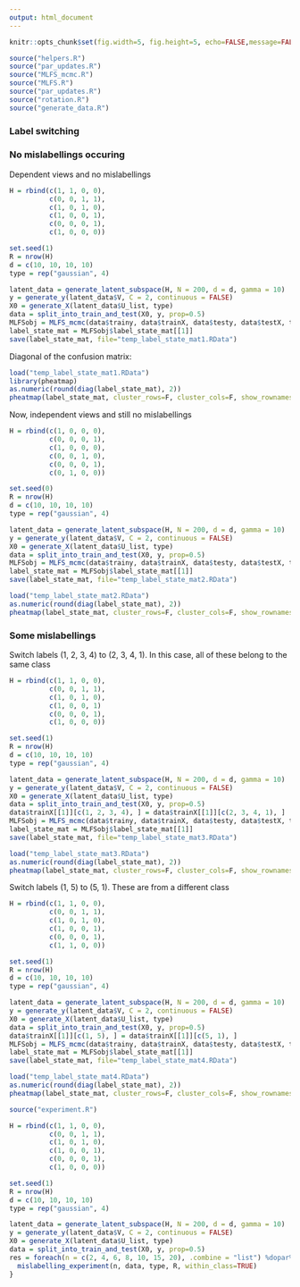 ```yaml
---
output: html_document
---
```


```r
knitr::opts_chunk$set(fig.width=5, fig.height=5, echo=FALSE,message=FALSE ,warnings=FALSE)
```

```r
source("helpers.R")
source("par_updates.R")
source("MLFS_mcmc.R")
source("MLFS.R")
source("par_updates.R")
source("rotation.R")
source("generate_data.R")
```


### Label switching

### No mislabellings occuring

Dependent views and no mislabellings

```r
H = rbind(c(1, 1, 0, 0), 
          c(0, 0, 1, 1), 
          c(1, 0, 1, 0), 
          c(1, 0, 0, 1),
          c(0, 0, 0, 1), 
          c(1, 0, 0, 0))

set.seed(1)
R = nrow(H)
d = c(10, 10, 10, 10)
type = rep("gaussian", 4)

latent_data = generate_latent_subspace(H, N = 200, d = d, gamma = 10)
y = generate_y(latent_data$V, C = 2, continuous = FALSE)
X0 = generate_X(latent_data$U_list, type)
data = split_into_train_and_test(X0, y, prop=0.5)
MLFSobj = MLFS_mcmc(data$trainy, data$trainX, data$testy, data$testX, type, R, max_iter=5000, verbose=TRUE, label_switching = TRUE)
label_state_mat = MLFSobj$label_state_mat[[1]]
save(label_state_mat, file="temp_label_state_mat1.RData")
```

Diagonal of the confusion matrix:

```r
load("temp_label_state_mat1.RData")
library(pheatmap)
as.numeric(round(diag(label_state_mat), 2))
pheatmap(label_state_mat, cluster_rows=F, cluster_cols=F, show_rownames=F, show_colnames=F)
```


Now, independent views and still no mislabellings

```r
H = rbind(c(1, 0, 0, 0), 
          c(0, 0, 0, 1), 
          c(1, 0, 0, 0), 
          c(0, 0, 1, 0),
          c(0, 0, 0, 1), 
          c(0, 1, 0, 0))

set.seed(0)
R = nrow(H)
d = c(10, 10, 10, 10)
type = rep("gaussian", 4)

latent_data = generate_latent_subspace(H, N = 200, d = d, gamma = 10)
y = generate_y(latent_data$V, C = 2, continuous = FALSE)
X0 = generate_X(latent_data$U_list, type)
data = split_into_train_and_test(X0, y, prop=0.5)
MLFSobj = MLFS_mcmc(data$trainy, data$trainX, data$testy, data$testX, type, R, max_iter=5000, verbose=TRUE, label_switching = TRUE, marginal_sampler = FALSE)
label_state_mat = MLFSobj$label_state_mat[[1]]
save(label_state_mat, file="temp_label_state_mat2.RData")
```

```r
load("temp_label_state_mat2.RData")
as.numeric(round(diag(label_state_mat), 2))
pheatmap(label_state_mat, cluster_rows=F, cluster_cols=F, show_rownames=F, show_colnames=F)
```

### Some mislabellings

Switch labels (1, 2, 3, 4) to (2, 3, 4, 1). In this case, all of these belong to the same class

```r
H = rbind(c(1, 1, 0, 0), 
          c(0, 0, 1, 1), 
          c(1, 0, 1, 0), 
          c(1, 0, 0, 1)
          c(0, 0, 0, 1), 
          c(1, 0, 0, 0))

set.seed(1)
R = nrow(H)
d = c(10, 10, 10, 10)
type = rep("gaussian", 4)

latent_data = generate_latent_subspace(H, N = 200, d = d, gamma = 10)
y = generate_y(latent_data$V, C = 2, continuous = FALSE)
X0 = generate_X(latent_data$U_list, type)
data = split_into_train_and_test(X0, y, prop=0.5)
data$trainX[[1]][c(1, 2, 3, 4), ] = data$trainX[[1]][c(2, 3, 4, 1), ]
MLFSobj = MLFS_mcmc(data$trainy, data$trainX, data$testy, data$testX, type, R, max_iter=5000, verbose=TRUE, label_switching = TRUE)
label_state_mat = MLFSobj$label_state_mat[[1]]
save(label_state_mat, file="temp_label_state_mat3.RData")

```

```r
load("temp_label_state_mat3.RData")
as.numeric(round(diag(label_state_mat), 2))
pheatmap(label_state_mat, cluster_rows=F, cluster_cols=F, show_rownames=F, show_colnames=F)
```

Switch labels (1, 5) to (5, 1). These are from a different class

```r
H = rbind(c(1, 1, 0, 0), 
          c(0, 0, 1, 1), 
          c(1, 0, 1, 0), 
          c(1, 0, 0, 1),
          c(0, 0, 0, 1), 
          c(1, 1, 0, 0))

set.seed(1)
R = nrow(H)
d = c(10, 10, 10, 10)
type = rep("gaussian", 4)

latent_data = generate_latent_subspace(H, N = 200, d = d, gamma = 10)
y = generate_y(latent_data$V, C = 2, continuous = FALSE)
X0 = generate_X(latent_data$U_list, type)
data = split_into_train_and_test(X0, y, prop=0.5)
data$trainX[[1]][c(1, 5), ] = data$trainX[[1]][c(5, 1), ]
MLFSobj = MLFS_mcmc(data$trainy, data$trainX, data$testy, data$testX, type, R, max_iter=5000, verbose=TRUE, label_switching = TRUE, marginal_sampler = FALSE)
label_state_mat = MLFSobj$label_state_mat[[1]]
save(label_state_mat, file="temp_label_state_mat4.RData")
```

```r
load("temp_label_state_mat4.RData")
as.numeric(round(diag(label_state_mat), 2))
pheatmap(label_state_mat, cluster_rows=F, cluster_cols=F, show_rownames=F, show_colnames=F)
```

```r
source("experiment.R")

H = rbind(c(1, 1, 0, 0), 
          c(0, 0, 1, 1), 
          c(1, 0, 1, 0), 
          c(1, 0, 0, 1),
          c(0, 0, 0, 1), 
          c(1, 0, 0, 0))

set.seed(1)
R = nrow(H)
d = c(10, 10, 10, 10)
type = rep("gaussian", 4)

latent_data = generate_latent_subspace(H, N = 200, d = d, gamma = 10)
y = generate_y(latent_data$V, C = 2, continuous = FALSE)
X0 = generate_X(latent_data$U_list, type)
data = split_into_train_and_test(X0, y, prop=0.5)
res = foreach(n = c(2, 4, 6, 8, 10, 15, 20), .combine = "list") %dopar% {
  mislabelling_experiment(n, data, type, R, within_class=TRUE)
}

```

